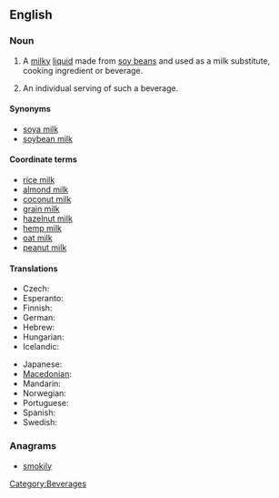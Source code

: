 ==English==
{{wikipedia}}

===Noun===
{{en-noun|s|-|sg=[[soy]] [[milk]]}}

# {{uncountable}} A [[milky]] [[liquid]] made from [[soy bean]]s and used as a milk substitute, cooking ingredient or beverage.
# {{countable|informal}} An individual serving of such a beverage.

====Synonyms====
* [[soya milk]]
* [[soybean milk]]

====Coordinate terms====
* [[rice milk]]
* [[almond milk]]
* [[coconut milk]]
* [[grain milk]]
* [[hazelnut milk]]
* [[hemp milk]]
* [[oat milk]]
* [[peanut milk]]

====Translations====
{{trans-top|a beverage made from soy beans}}
* Czech: {{t-|cs|sojové mléko|n}}
* Esperanto: {{t|eo|sojlakto|xs=Esperanto}}
* Finnish: {{t+|fi|soijamaito}}
* German: {{t-|de|Sojamilch|f}}
* Hebrew: {{t|he|חלב סויה|tr=khalav soya}}
* Hungarian: {{t+|hu|szójatej}}
* Icelandic: {{t-|is|sojamjólk|f}}
{{trans-mid}}
* Japanese: {{t+|ja|豆乳|tr=tōnyū}}
* [[Macedonian]]: {{t|mk|соино млеко|n|tr=sóino mléko}}
* Mandarin: {{t|cmn|豆浆|sc=Hani}}
* Norwegian: {{t|no|soyamelk|m+f}}
* Portuguese: {{t|pt|leite de soja|f}}
* Spanish: {{t|es|leche de soja|f}}
* Swedish: {{t-|sv|sojamjölk|c}}
{{trans-bottom}}

===Anagrams===
* [[smokily#English|smokily]]

[[Category:Beverages]]